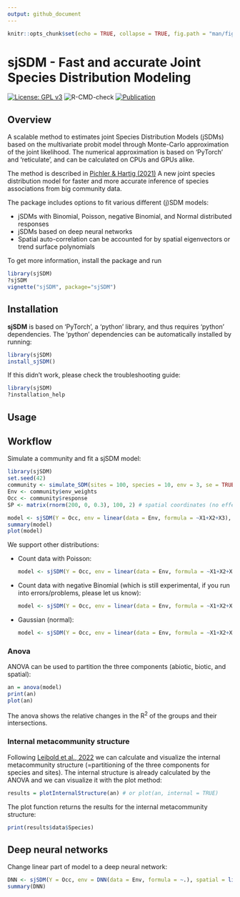 ```yaml
---
output: github_document
---
```


<!-- README.md is generated from README.Rmd. Please edit that file -->

```r
knitr::opts_chunk$set(echo = TRUE, collapse = TRUE, fig.path = "man/figures/README-")
```


# sjSDM - Fast and accurate Joint Species Distribution Modeling

[![License: GPL v3](https://img.shields.io/badge/License-GPL%20v3-blue.svg)](https://www.gnu.org/licenses/gpl-3.0)
![R-CMD-check](https://github.com/TheoreticalEcology/s-jSDM/workflows/R-CMD-check/badge.svg?branch=master)
[![Publication](https://img.shields.io/badge/Publication-10.1111/2041-green.svg)](https://www.doi.org/10.1111/2041-210X.13687)

## Overview

A scalable method to estimates joint Species Distribution Models (jSDMs) based on the multivariate probit model through Monte-Carlo approximation of the joint likelihood. The numerical approximation is based on 'PyTorch' and 'reticulate', and can be calculated on CPUs and GPUs alike. 

The method is described in [Pichler & Hartig (2021)](https://www.doi.org/10.1111/2041-210X.13687) A new joint species distribution model for faster and more accurate inference of species associations from big community data.

The package includes options to fit various different (j)SDM models:

* jSDMs with Binomial, Poisson, negative Binomial, and Normal distributed responses
* jSDMs based on deep neural networks
* Spatial auto-correlation can be accounted for by spatial eigenvectors or trend surface polynomials 

To get more information, install the package and run

```r
library(sjSDM)
?sjSDM
vignette("sjSDM", package="sjSDM")
```

## Installation

__sjSDM__ is based on 'PyTorch', a 'python' library, and thus requires 'python' dependencies. The 'python' dependencies can be automatically installed by running:

```r
library(sjSDM)
install_sjSDM()
```

If this didn't work, please check the troubleshooting guide:
```r
library(sjSDM)
?installation_help
```

## Usage

## Workflow

Simulate a community and fit a sjSDM model:

```r
library(sjSDM)
set.seed(42)
community <- simulate_SDM(sites = 100, species = 10, env = 3, se = TRUE)
Env <- community$env_weights
Occ <- community$response
SP <- matrix(rnorm(200, 0, 0.3), 100, 2) # spatial coordinates (no effect on species occurences)

model <- sjSDM(Y = Occ, env = linear(data = Env, formula = ~X1+X2+X3), spatial = linear(data = SP, formula = ~0+X1:X2), se = TRUE, family=binomial("probit"), sampling = 100L)
summary(model)
plot(model)
```

We support other distributions:

-   Count data with Poisson:

    ```r
    model <- sjSDM(Y = Occ, env = linear(data = Env, formula = ~X1+X2+X3), spatial = linear(data = SP, formula = ~0+X1:X2), se = TRUE, family=poisson("log"))
    ```

-   Count data with negative Binomial (which is still experimental, if you run into errors/problems, please let us know):

    ```r
    model <- sjSDM(Y = Occ, env = linear(data = Env, formula = ~X1+X2+X3), spatial = linear(data = SP, formula = ~0+X1:X2), se = TRUE, family="nbinom")
    ```

-   Gaussian (normal):

    ```r
    model <- sjSDM(Y = Occ, env = linear(data = Env, formula = ~X1+X2+X3), spatial = linear(data = SP, formula = ~0+X1:X2), se = TRUE, family=gaussian("identity"))
    ```

### Anova

ANOVA can be used to partition the three components (abiotic, biotic, and spatial):

```r
an = anova(model)
print(an)
plot(an)
```

The anova shows the relative changes in the R^2^ of the groups and their intersections.

### Internal metacommunity structure

Following [Leibold et al., 2022](https://doi.org/10.1111/oik.08618) we can calculate and visualize the internal metacommunity structure (=partitioning of the three components for species and sites). The internal structure is already calculated by the ANOVA and we can visualize it with the plot method:

```r
results = plotInternalStructure(an) # or plot(an, internal = TRUE)
```

The plot function returns the results for the internal metacommunity structure:

```r
print(results$data$Species)
```

## Deep neural networks

Change linear part of model to a deep neural network:

```r
DNN <- sjSDM(Y = Occ, env = DNN(data = Env, formula = ~.), spatial = linear(data = SP, formula = ~0+X1:X2), se = TRUE, family=binomial("probit"), sampling = 100L)
summary(DNN)
```

